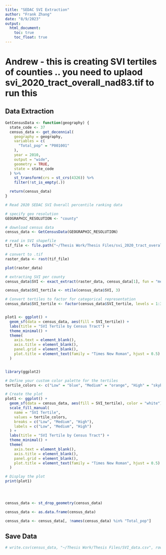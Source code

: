 ```yaml
---
title: "SEDAC SVI Extraction"
author: "Frank Zhang"
date: "8/9/2023"
output: 
  html_document:
    toc: true
    toc_float: true
---
```

# Andrew - this is creating SVI tertiles of counties .. you need to uplaod svi_2020_tract_overall_nad83.tif to run this

## Data Extraction

```r
GetCensusData <- function(geography) {
  state_code <- 37
  census_data <- get_decennial(
    geography = geography,
    variables = c(
      "Total_pop" = "P001001"
    ),
    year = 2010,
    output = "wide",
    geometry = TRUE,
    state = state_code
  ) %>%
    st_transform(crs = st_crs(4326)) %>%
    filter(!st_is_empty(.))

  return(census_data)
}
```

```r
# Read 2020 SEDAC SVI Overall percentile ranking data

# specify geo resolution
GEOGRAPHIC_RESOLUTION <- "county"

# download census data
census_data <- GetCensusData(GEOGRAPHIC_RESOLUTION)

# read in SVI shapefile
tif_file <- file.path("~/Thesis Work/Thesis Files/svi_2020_tract_overall_nad83.tif")

# convert to .tif
raster_data <- rast(tif_file)

plot(raster_data)

# extracting SVI per county
census_data$SVI <- exact_extract(raster_data, census_data[1], fun = "mean")

census_data$SVI_tertile <- ntile(census_data$SVI, 3)

# Convert tertiles to factor for categorical representation
census_data$SVI_tertile <- factor(census_data$SVI_tertile, levels = 1:3, labels = c("Low", "Medium", "High"))


plot1 <- ggplot() +
  geom_sf(data = census_data, aes(fill = SVI_tertile)) +
  labs(title = "SVI Tertile by Census Tract") +
  theme_minimal() +
  theme(
    axis.text = element_blank(),
    axis.title = element_blank(),
    panel.grid = element_blank(),
    plot.title = element_text(family = "Times New Roman", hjust = 0.5)
  )


library(ggplot2)

# Define your custom color palette for the tertiles
tertile_colors <- c("Low" = "blue", "Medium" = "orange", "High" = "skyblue")

# Create the plot
plot1 <- ggplot() +
  geom_sf(data = census_data, aes(fill = SVI_tertile), color = "white") +
  scale_fill_manual(
    name = "SVI Tertile",
    values = tertile_colors,
    breaks = c("Low", "Medium", "High"),
    labels = c("Low", "Medium", "High")
  ) +
  labs(title = "SVI Tertile by Census Tract") +
  theme_minimal() +
  theme(
    axis.text = element_blank(),
    axis.title = element_blank(),
    panel.grid = element_blank(),
    plot.title = element_text(family = "Times New Roman", hjust = 0.5)
  )

# Display the plot
print(plot1)




census_data <- st_drop_geometry(census_data)

census_data <- as.data.frame(census_data)

census_data <- census_data[, !names(census_data) %in% "Total_pop"]
```

## Save Data

```r
# write.csv(census_data, "~/Thesis Work/Thesis Files/SVI_data.csv", row.names = FALSE)
```
